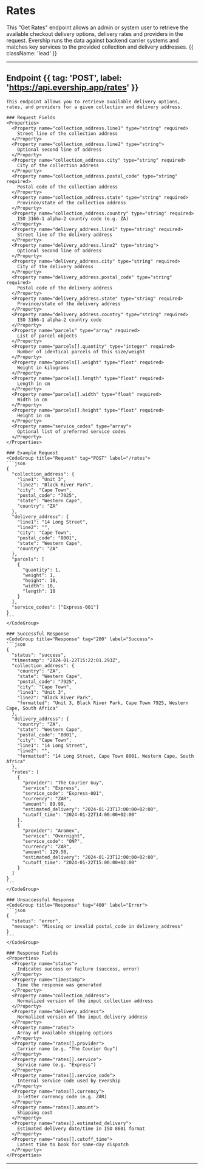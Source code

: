 # Rates

This "Get Rates" endpoint allows an admin or system user to retrieve the available checkout delivery options, delivery rates and providers in the request. Evership runs the data against backend carrier systems and matches key services to the provided collection and delivery addresses. {{ className: 'lead' }}

---

## Endpoint {{ tag: 'POST', label: 'https://api.evership.app/rates' }}

<Row>
  <Col>
    
    This endpoint allows you to retrieve available delivery options, rates, and providers for a given collection and delivery address.

    ### Request Fields
    <Properties>
      <Property name="collection_address.line1" type="string" required>
        Street line of the collection address
      </Property>
      <Property name="collection_address.line2" type="string">
        Optional second line of address
      </Property>
      <Property name="collection_address.city" type="string" required>
        City of the collection address
      </Property>
      <Property name="collection_address.postal_code" type="string" required>
        Postal code of the collection address
      </Property>
      <Property name="collection_address.state" type="string" required>
        Province/state of the collection address
      </Property>
      <Property name="collection_address.country" type="string" required>
        ISO 3166-1 alpha-2 country code (e.g. ZA)
      </Property>
      <Property name="delivery_address.line1" type="string" required>
        Street line of the delivery address
      </Property>
      <Property name="delivery_address.line2" type="string">
        Optional second line of address
      </Property>
      <Property name="delivery_address.city" type="string" required>
        City of the delivery address
      </Property>
      <Property name="delivery_address.postal_code" type="string" required>
        Postal code of the delivery address
      </Property>
      <Property name="delivery_address.state" type="string" required>
        Province/state of the delivery address
      </Property>
      <Property name="delivery_address.country" type="string" required>
        ISO 3166-1 alpha-2 country code
      </Property>
      <Property name="parcels" type="array" required>
        List of parcel objects
      </Property>
      <Property name="parcels[].quantity" type="integer" required>
        Number of identical parcels of this size/weight
      </Property>
      <Property name="parcels[].weight" type="float" required>
        Weight in kilograms
      </Property>
      <Property name="parcels[].length" type="float" required>
        Length in cm
      </Property>
      <Property name="parcels[].width" type="float" required>
        Width in cm
      </Property>
      <Property name="parcels[].height" type="float" required>
        Height in cm
      </Property>
      <Property name="service_codes" type="array">
        Optional list of preferred service codes
      </Property>
    </Properties>

  </Col>
  <Col sticky>
    
    ### Example Request
    <CodeGroup title="Request" tag="POST" label="/rates">
    ```json
    {
      "collection_address": {
        "line1": "Unit 3",
        "line2": "Black River Park",
        "city": "Cape Town",
        "postal_code": "7925",
        "state": "Western Cape",
        "country": "ZA"
      },
      "delivery_address": {
        "line1": "14 Long Street",
        "line2": "",
        "city": "Cape Town",
        "postal_code": "8001",
        "state": "Western Cape",
        "country": "ZA"
      },
      "parcels": [
        {
          "quantity": 1,
          "weight": 1,
          "height": 10,
          "width": 10,
          "length": 10
        }
      ],
      "service_codes": ["Express-001"]
    }
    ```
    </CodeGroup>

    ### Successful Response
    <CodeGroup title="Response" tag="200" label="Success">
    ```json
    {
      "status": "success",
      "timestamp": "2024-01-22T15:22:01.293Z",
      "collection_address": {
        "country": "ZA",
        "state": "Western Cape",
        "postal_code": "7925",
        "city": "Cape Town",
        "line1": "Unit 3",
        "line2": "Black River Park",
        "formatted": "Unit 3, Black River Park, Cape Town 7925, Western Cape, South Africa"
      },
      "delivery_address": {
        "country": "ZA",
        "state": "Western Cape",
        "postal_code": "8001",
        "city": "Cape Town",
        "line1": "14 Long Street",
        "line2": "",
        "formatted": "14 Long Street, Cape Town 8001, Western Cape, South Africa"
      },
      "rates": [
        {
          "provider": "The Courier Guy",
          "service": "Express",
          "service_code": "Express-001",
          "currency": "ZAR",
          "amount": 89.99,
          "estimated_delivery": "2024-01-23T17:00:00+02:00",
          "cutoff_time": "2024-01-22T14:00:00+02:00"
        },
        {
          "provider": "Aramex",
          "service": "Overnight",
          "service_code": "ONP",
          "currency": "ZAR",
          "amount": 129.50,
          "estimated_delivery": "2024-01-23T12:00:00+02:00",
          "cutoff_time": "2024-01-22T15:00:00+02:00"
        }
      ]
    }
    ```
    </CodeGroup>

    ### Unsuccessful Response
    <CodeGroup title="Response" tag="400" label="Error">
    ```json
    {
      "status": "error",
      "message": "Missing or invalid postal_code in delivery_address"
    }
    ```
    </CodeGroup>

    ### Response Fields
    <Properties>
      <Property name="status">
        Indicates success or failure (success, error)
      </Property>
      <Property name="timestamp">
        Time the response was generated
      </Property>
      <Property name="collection_address">
        Normalized version of the input collection address
      </Property>
      <Property name="delivery_address">
        Normalized version of the input delivery address
      </Property>
      <Property name="rates">
        Array of available shipping options
      </Property>
      <Property name="rates[].provider">
        Carrier name (e.g. "The Courier Guy")
      </Property>
      <Property name="rates[].service">
        Service name (e.g. "Express")
      </Property>
      <Property name="rates[].service_code">
        Internal service code used by Evership
      </Property>
      <Property name="rates[].currency">
        3-letter currency code (e.g. ZAR)
      </Property>
      <Property name="rates[].amount">
        Shipping cost
      </Property>
      <Property name="rates[].estimated_delivery">
        Estimated delivery date/time in ISO 8601 format
      </Property>
      <Property name="rates[].cutoff_time">
        Latest time to book for same-day dispatch
      </Property>
    </Properties>

  </Col>
</Row>

--- 